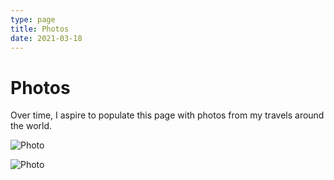 ```yaml
---
type: page
title: Photos
date: 2021-03-18
---
```


# Photos

Over time, I aspire to populate this page with photos from my travels around the world.


<Image
  src="/images/temple_bar.jpeg"
  alt="Photo"
  width={1125}
  height={750}
  priority
  className="next-image"
/>

<Image
  src="/images/trinity.jpeg"
  alt="Photo"
  width={1125}
  height={750}
  priority
  className="next-image"
/>
